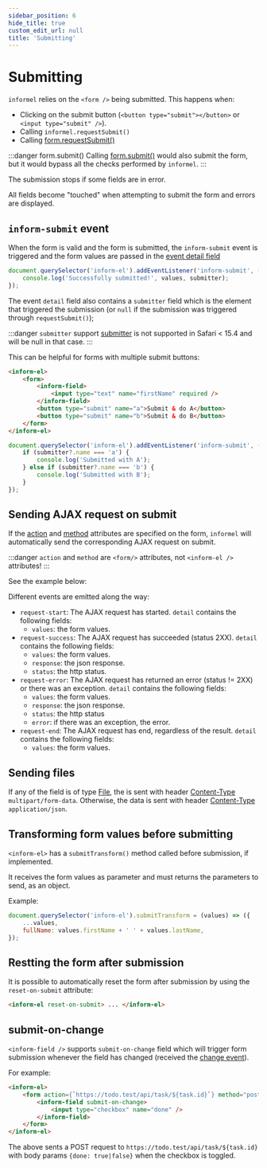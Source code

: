 ```yaml
---
sidebar_position: 6
hide_title: true
custom_edit_url: null
title: 'Submitting'
---
```



# Submitting

`informel` relies on the `<form />` being submitted. This happens when:

-   Clicking on the submit button (`<button type="submit"></button>` or `<input type="submit" />`).
-   Calling `informel.requestSubmit()`
-   Calling [form.requestSubmit()](https://developer.mozilla.org/en-US/docs/Web/API/HTMLFormElement/requestSubmit)

:::danger form.submit()
Calling [form.submit()](https://developer.mozilla.org/en-US/docs/Web/API/HTMLFormElement/submit) would also submit the form, but it would bypass all the checks performed by `informel`.
:::

The submission stops if some fields are in error.

All fields become "touched" when attempting to submit the form and errors are displayed.

## `inform-submit` event

When the form is valid and the form is submitted, the `inform-submit` event is triggered and the form values are passed in the [event detail field](https://developer.mozilla.org/en-US/docs/Web/API/CustomEvent/detail)

```js
document.querySelector('inform-el').addEventListener('inform-submit', ({ detail: { values, submitter } }) => {
    console.log('Successfully submitted!', values, submitter);
});
```

The event `detail` field also contains a `submitter` field which is the element that triggered the submission (or `null` if the submission was triggered through `requestSubmit()`);

:::danger `submitter` support
[submitter](https://developer.mozilla.org/en-US/docs/Web/API/SubmitEvent/submitter) is not supported in Safari < 15.4 and will be null in that case.
:::

This can be helpful for forms with multiple submit buttons:

```html
<inform-el>
    <form>
        <inform-field>
            <input type="text" name="firstName" required />
        </inform-field>
        <button type="submit" name="a">Submit & do A</button>
        <button type="submit" name="b">Submit & do B</button>
    </form>
</inform-el>
```

```js
document.querySelector('inform-el').addEventListener('inform-submit', ({ detail: { values, submitter } }) => {
    if (submitter?.name === 'a') {
        console.log('Submitted with A');
    } else if (submitter?.name === 'b') {
        console.log('Submitted with B');
    }
});
```

## Sending AJAX request on submit

If the [action](https://developer.mozilla.org/en-US/docs/Web/HTML/Element/form#attr-action) and [method](https://developer.mozilla.org/en-US/docs/Web/HTML/Element/form#attr-method) attributes are specified
on the form, `informel` will automatically send the corresponding AJAX request on submit.

:::danger `action` and `method` are `<form/>` attributes, not `<inform-el />` attributes!
:::

See the example below:

<JokesExample />

Different events are emitted along the way:

-   `request-start`: The AJAX request has started. `detail` contains the following fields:
    -   `values`: the form values.
-   `request-success`: The AJAX request has succeeded (status 2XX). `detail` contains the following fields:
    -   `values`: the form values.
    -   `response`: the json response.
    -   `status`: the http status.
-   `request-error`: The AJAX request has returned an error (status != 2XX) or there was an exception. `detail` contains the following fields:
    -   `values`: the form values.
    -   `response`: the json response.
    -   `status`: the http status
    -   `error`: if there was an exception, the error.
-   `request-end`: The AJAX request has end, regardless of the result. `detail` contains the following fields:
    -   `values`: the form values.

## Sending files

If any of the field is of type [File](https://developer.mozilla.org/en-US/docs/Web/API/File/File), the is sent with header [Content-Type](https://developer.mozilla.org/en-US/docs/Web/HTTP/Headers/Content-Type) `multipart/form-data`.
Otherwise, the data is sent with header [Content-Type](https://developer.mozilla.org/en-US/docs/Web/HTTP/Headers/Content-Type) `application/json`.

## Transforming form values before submitting

`<inform-el>` has a `submitTransform()` method called before submission, if implemented.

It receives the form values as parameter and must returns the parameters to send, as an object.

Example:

```js
document.querySelector('inform-el').submitTransform = (values) => ({
    ...values,
    fullName: values.firstName + ' ' + values.lastName,
});
```

## Restting the form after submission

It is possible to automatically reset the form after submission by using the `reset-on-submit` attribute:

```html
<inform-el reset-on-submit> ... </inform-el>
```

## submit-on-change

`<inform-field />` supports `submit-on-change` field which will trigger form submission whenever the field has
changed (received the [change event](https://developer.mozilla.org/en-US/docs/Web/API/HTMLElement/change_event)).

For example:

```html
<inform-el>
    <form action={`https://todo.test/api/task/${task.id}`} method="post">
        <inform-field submit-on-change>
            <input type="checkbox" name="done" />
        </inform-field>
    </form>
</inform-el>
```

The above sents a POST request to `https://todo.test/api/task/${task.id}` with body params `{done: true|false}` when
the checkbox is toggled.
